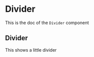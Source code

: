 <!--- Divider.stories.mdx --->


<Meta
  title="Divider"
  component={Divider}
/>

# Divider

This is the doc of the `Divider` component

## Divider

This shows a little divider

<Canvas>
  <Story name="base">
    <Box padding={8}>
      <Divider />
    </Box>
  </Story>
</Canvas>
